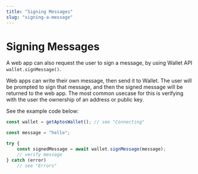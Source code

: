 ```yaml
---
title: "Signing Messages"
slug: "signing-a-message"
---
```


# Signing Messages

A web app can also request the user to sign a message, by using Wallet API `wallet.signMessage()`. 

Web apps can write their own message, then send it to Wallet. The user will be prompted to sign that message, and then the signed message will be returned to the web app. The most common usecase for this is verifying with the user the ownership of an address or public key.

See the example code below:

```typescript
const wallet = getAptosWallet(); // see "Connecting"

const message = "hello";

try {
    const signedMessage = await wallet.signMessage(message);
    // verify message
} catch (error)
    // see "Errors"
```